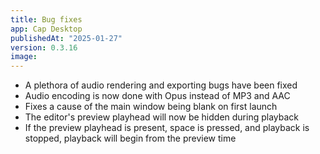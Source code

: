 ```yaml
---
title: Bug fixes
app: Cap Desktop
publishedAt: "2025-01-27"
version: 0.3.16
image:
---
```


- A plethora of audio rendering and exporting bugs have been fixed
- Audio encoding is now done with Opus instead of MP3 and AAC
- Fixes a cause of the main window being blank on first launch
- The editor's preview playhead will now be hidden during playback
- If the preview playhead is present, space is pressed, and playback is stopped, playback will begin from the preview time
